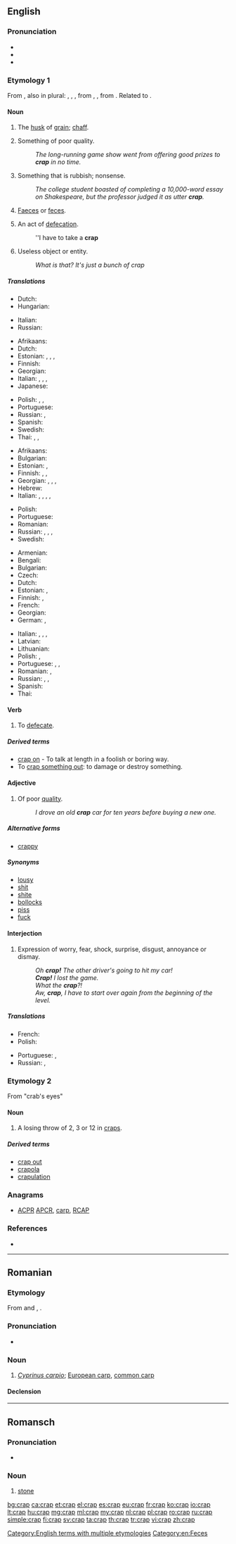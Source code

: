 {{also|CRAP}}
==English==

===Pronunciation===
* {{IPA|/kɹæp/|lang=en}}
* {{rhymes|æp|lang=en}}
* {{audio|En-us-crap.ogg|Audio (US)|lang=en}}

===Etymology 1===
From {{etyl|enm|en}} {{term|crappe|lang=enm}}, also in plural: {{term|crappen|lang=enm}}, {{term|crappys|lang=enm}}, {{term|craps||chaff; buckwheat|lang=enm}}, from {{etyl|fro|en}} {{term|crappe|lang=fro}}, {{term|crapin|lang=fro}} {{gloss|"chaff"; compare {{etyl|ML.|-}} {{term|crappa|pos=plural|lang=la}}, also {{term|crapinum|lang=la}}}}, from {{etyl|odt|en}} {{term|krappen||to cut off, pluck off|lang=odt}}. Related to {{l|en|crop}}.

====Noun====
{{en-noun|-|s}}

# {{context|obsolete|lang=en}} The [[husk]] of [[grain]]; [[chaff]].
# {{context|slang|lang=en}} Something of poor quality.
#: ''The long-running game show went from offering good prizes to '''crap''' in no time.''
# {{context|slang|vulgar|lang=en}} Something that is rubbish; nonsense.
#: ''The college student boasted of completing a 10,000-word essay on Shakespeare, but the professor judged it as utter '''crap'''.''
# {{context|slang|vulgar|lang=en}} [[faeces|Faeces]] or [[feces]].
# {{context|slang|vulgar|countable|lang=en}} An act of [[defecation]].
#: ''I have to take a '''crap'''
# {{context|slang|lang=en}} Useless object or entity.
#: ''What is that?'' ''It's just a bunch of crap''

=====Translations=====
{{trans-top|husk of grain}}
* Dutch: {{t+|nl|kaf|n}}
* Hungarian: {{t+|hu|korpa}}
{{trans-mid}}
* Italian: {{t+|it|crusca|f}}
* Russian: {{t+|ru|мякина|m|tr=mjakína}}
{{trans-bottom}}

{{trans-top|something of poor quality}}
* Afrikaans: {{t|af|kak}}
* Dutch: {{t+|nl|rotzooi|m|f}}
* Estonian: {{t|et|saast}}, {{t|et|jama}}, {{t|et|pask}}, {{t+|et|sitt}}
* Finnish: {{t+|fi|paska}}
* Georgian: {{t|ka|სუსტი|sc=Geor}}
* Italian: {{t+|it|schifezza|f}}, {{t|it|porcheria|f}}, {{t+|it|cesso|m}}, {{t+|it|ciofeca|f}}
* Japanese: {{t+|ja|かす|tr=kasu}}
{{trans-mid}}
* Polish: {{t|pl|dziadostwo|n}}, {{t+|pl|szajs|m}}, {{t+|pl|badziewie|n}}
* Portuguese: {{t+|pt|porcaria|f}}
* Russian: {{t+|ru|фигня|f|tr=fignjá}}, {{t+|ru|отстой|m|sc=Cyrl|tr=otstój}}
* Spanish: {{t+|es|basura|f}}
* Swedish: {{t+|sv|skräp|n}}
* Thai: {{t+|th|ห่วย|tr=hùay}}, {{t|th|ตกกระป๋อง|tr=dtòk gràbpŏng}}, {{term|จีนแดง|tr=jeen daeng}}
{{trans-bottom}}

{{trans-top|nonsense}}
* Afrikaans: {{t|af|poef}}
* Bulgarian: {{t+|bg|глупости|p}}
* Estonian: {{t|et|jama}}, {{t|et|pask}}
* Finnish: {{t+|fi|paska}}, {{t+|fi|roska}}, {{t+|fi|soopa}}
* Georgian: {{t|ka|უაზრობა|sc=Geor}}, {{t|ka|ნონსენსი|sc=Geor}}, {{t|ka|დებილობა|sc=Geor}}, {{t|ka|ნაგავი|sc=Geor}}
* Hebrew: {{t+|he|חרא|tr=h'ara}}
* Italian: {{t+|it|sciocchezza|f}}, {{t+|it|cagata|f}}, {{t+|it|stronzata|f}}, {{t+|it|cazzata|f}}, {{t+|it|cacata|f}}
{{trans-mid}}
* Polish: {{t+|pl|pierdoły|p}}
* Portuguese: {{t+|pt|besteira|f}}
* Romanian: {{t+|ro|porcărie}}
* Russian: {{t+|ru|чепуха|f|tr=čepuxá}}, {{t+|ru|фигня|f|tr=fignjá}}, {{t+|ru|чушь|f|tr=čušʹ|sc=Cyrl}}, {{t+|ru|хрень|f|tr=xrenʹ|sc=Cyrl}}
* Swedish: {{t+|sv|skräp|n}}
{{trans-bottom}}

{{trans-top|excrement}}
* Armenian: {{t|hy|քաք|tr=k’ak’}}
* Bengali: {{t|bn|হাগু|tr=hagu|sc=Beng}}
* Bulgarian: {{t+|bg|лайно|n}}
* Czech: {{t+|cs|hovno|n}}
* Dutch: {{t+|nl|poep}}
* Estonian: {{t|et|pask}}, {{t+|et|sitt}}
* Finnish: {{t+|fi|paska}}, {{t+|fi|kakka}}
* French: {{t+|fr|crotte|f}}
* Georgian: {{t|ka|მძღნერი|sc=Geor}}
* German: {{t+|de|Scheiße}}, {{t+|de|Kacke|f}}
{{trans-mid}}
* Italian: {{t+|it|schifezza}}, {{t+|it|escrementi|p}}, {{t+|it|merda}}, {{t+|it|cacca|f}}
* Latvian: {{t|lv|sūds|m}}
* Lithuanian: {{t+|lt|šūdas|m}}
* Polish: {{t+|pl|łajno|n}}, {{t+|pl|gówno|n}}
* Portuguese: {{t+|pt|bosta|f}}, {{t+|pt|merda|f}}, {{t+|pt|caca|f}}
* Romanian: {{t|ro|căcat|m}}, {{t+|ro|rahat|m}}
* Russian: {{t+|ru|дерьмо|n|tr=derʹmó}}, {{t+|ru|говно|n|tr=govnó}}, {{t+|ru|гомно|n|tr=gomnó}}
* Spanish: {{t+|es|mierda|f}}
* Thai: {{t+|th|อุจจาระ|tr=òotjaará}}
{{trans-bottom}}

====Verb====
{{en-verb|crap|p|ing}}

# {{context|vulgar|slang|lang=en}} To [[defecate]].

=====Derived terms=====
* [[crap on]] - {{qualifier|UK}} To talk at length in a foolish or boring way.
* To [[crap out|crap something out]]: to damage or destroy something.

====Adjective====
{{en-adj|crapper}}

# {{context|chiefly|UK|colloquial|somewhat|vulgar|lang=en}} Of poor [[quality]].
#: ''I drove an old '''crap''' car for ten years before buying a new one.''

=====Alternative forms=====
* [[crappy]] {{context|chiefly|North America|lang=en}}

=====Synonyms=====
* [[lousy]]
* [[shit]]
* [[shite]]
* [[bollocks]]
* [[piss]]
* [[fuck]]

====Interjection====
{{en-interj}}

# {{context|slang|lang=en}} Expression of worry, fear, shock, surprise, disgust, annoyance or dismay.
#: ''Oh '''crap!''' The other driver's going to hit my car!''
#: '''''Crap!''' I lost the game.''
#: ''What the '''crap'''?!''
#: ''Aw, '''crap''', I have to start over again from the beginning of the level.''

=====Translations=====
{{trans-top|expression of worry, disgust}}
* French: {{t+|fr|crotte}}
* Polish: {{t+|pl|kurde}}
{{trans-mid}}
* Portuguese: {{t+|pt|bosta|f}}, {{t+|pt|merda|f}}
* Russian: {{t+|ru|чёрт|tr=čort|sc=Cyrl}}, {{t+|ru|блядь|tr=bljadʹ|sc=Cyrl}} {{qualifier|vulgar}}
{{trans-bottom}}

===Etymology 2===
From "crab's eyes"

====Noun====
{{en-noun}}

# {{context|gambling|lang=en}} A losing throw of 2, 3 or 12 in [[craps]].

=====Derived terms=====
* [[crap out]]
* [[crapola]]
* [[crapulation]]

===Anagrams===
* [[ACPR#English|ACPR]] [[APCR#English|APCR]], [[carp#English|carp]], [[RCAP#English|RCAP]]

===References===
* {{R:BBS}}

[[Category:English terms with multiple etymologies]]
[[Category:en:Feces]]

----

==Romanian==

===Etymology===
From {{etyl|sh|ro}} and {{etyl|bg|ro}} {{term|крап|lang=bg}}, {{term|krap|lang=sh}}.

===Pronunciation===
* {{IPA|/krap/|lang=ro}}

===Noun===
{{ro-noun|m|crapi}}

# ''[[Cyprinus carpio]]''; [[European carp]], [[common carp]]

====Declension====
{{ro-noun-m}}

----

==Romansch==

===Pronunciation===
* {{IPA|[krap]|lang=rm}}

===Noun===
{{rm-noun|m}}

# [[stone]]

[[bg:crap]]
[[ca:crap]]
[[et:crap]]
[[el:crap]]
[[es:crap]]
[[eu:crap]]
[[fr:crap]]
[[ko:crap]]
[[io:crap]]
[[lt:crap]]
[[hu:crap]]
[[mg:crap]]
[[ml:crap]]
[[my:crap]]
[[nl:crap]]
[[pl:crap]]
[[ro:crap]]
[[ru:crap]]
[[simple:crap]]
[[fi:crap]]
[[sv:crap]]
[[ta:crap]]
[[th:crap]]
[[tr:crap]]
[[vi:crap]]
[[zh:crap]]